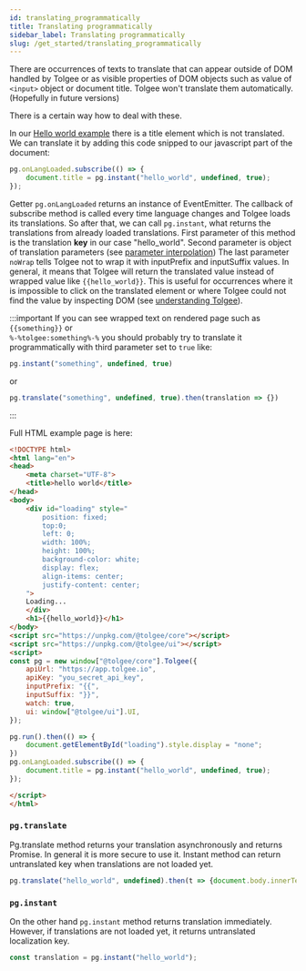 ```yaml
---
id: translating_programmatically
title: Translating programmatically
sidebar_label: Translating programmatically
slug: /get_started/translating_programmatically
---
```


There are occurrences of texts to translate that can appear outside of DOM handled by Tolgee or as visible properties
of DOM objects such as value of `<input>` object or document title.
Tolgee won't translate them automatically. (Hopefully in future versions)

There is a certain way how to deal with these.

In our [Hello world example](hello_world.mdx) there is a title element which is not translated. We can translate it
by adding this code snipped to our javascript part of the document:

```javascript
pg.onLangLoaded.subscribe(() => {
    document.title = pg.instant("hello_world", undefined, true);
});
```

Getter `pg.onLangLoaded` returns an instance of EventEmitter. The callback of subscribe method is called every time
 language changes and Tolgee loads its translations. So after that, we can call `pg.instant`, what returns the
 translations from already loaded translations. First parameter of this method is the translation **key** in our case "hello_world".
Second parameter is object of translation parameters (see [parameter interpolation](get_started/parameter_interpolation.mdx))
The last parameter `noWrap` tells Tolgee not to wrap it with inputPrefix and inputSuffix values. In general, it
means that Tolgee will return the translated value instead of wrapped value like `{{hello_world}}`. This is useful
for occurrences where it is impossible to click on the translated element or where Tolgee could not find the value by
inspecting DOM (see [understanding Tolgee](understanding_tolgee.mdx)).

:::important
If you can see wrapped text on rendered page such as `{{something}}` or<br/>
`%-%tolgee:something%-%` you should probably try
to translate it programmatically with third parameter set to `true` like:

```javascript
pg.instant("something", undefined, true)
```
or
```javascript
pg.translate("something", undefined, true).then(translation => {})
```

:::

Full HTML example page is here:
```html
<!DOCTYPE html>
<html lang="en">
<head>
    <meta charset="UTF-8">
    <title>hello world</title>
</head>
<body>
    <div id="loading" style="
        position: fixed;
        top:0;
        left: 0;
        width: 100%;
        height: 100%;
        background-color: white;
        display: flex;
        align-items: center;
        justify-content: center;
    ">
    Loading...
    </div>
    <h1>{{hello_world}}</h1>
</body>
<script src="https://unpkg.com/@tolgee/core"></script>
<script src="https://unpkg.com/@tolgee/ui"></script>
<script>
const pg = new window["@tolgee/core"].Tolgee({
    apiUrl: "https://app.tolgee.io",
    apiKey: "you_secret_api_key",
    inputPrefix: "{{",
    inputSuffix: "}}",
    watch: true,
    ui: window["@tolgee/ui"].UI,
});

pg.run().then(() => {
    document.getElementById("loading").style.display = "none";
})
pg.onLangLoaded.subscribe(() => {
    document.title = pg.instant("hello_world", undefined, true);
});

</script>
</html>
```

### `pg.translate`

Pg.translate method returns your translation asynchronously and returns Promise. In general it is more secure to use it.
Instant method can return untranslated key when translations are not loaded yet.
```javascript
pg.translate("hello_world", undefined).then(t => {document.body.innerText = t});
```

### `pg.instant`

On the other hand `pg.instant` method returns translation immediately. However, if translations are not loaded yet, it returns
untranslated localization key.

```javascript
const translation = pg.instant("hello_world");
```

